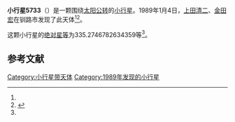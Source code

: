 {{Infobox planet
| bgcolour = #FFFFC0
| name = 5733
| symbol = 
| image = 
| caption = 
| discovery = yes
| discovery_ref = 
| discoverer = [[上田清二|上田清二]]、[[金田宏|金田宏]]
| discovery_site = [[钏路市|钏路市]] 
| discovered = 1989年1月4日
| designations = yes
| mp_name = 
| named_after = 
| alt_names = 1989 AQ/ 1976 UF3 / 1987 RC3
| mp_category = [[外小行星带|外小行星带]]
| orbit_ref = <ref name="a">[http://ssd.jpl.nasa.gov/sbdb.cgi?sstr=5733 5733] {{Wayback|url=http://ssd.jpl.nasa.gov/sbdb.cgi?sstr=5733 |date=20110610005937 }}，小行星數據庫瀏覽器（JPL Small-Body Database Browser）－[[美国国家航空航天局|美国国家航空航天局]]喷气推进实验室</ref>
| epoch = 2456400.5 (2013年4月18日更新)
| aphelion = {{convert|3.714390643621496|AU|km|3|abbr=on|lk=out}}
| perihelion = {{convert|2.692474278063765|AU|km|3|abbr=on}}
| semimajor = {{convert|3.203432460842631|AU|km|3|abbr=on}}
| eccentricity = 0.159503342
| period = 2094.217503 [[日|日]]<br />5.73[[儒略年|儒略年]]
| avg_speed = 
| inclination = 1.975548383301446
| asc_node = 80.21487648200369
| mean_anomaly = 
| arg_peri = 335.2746782634359
| satellites = 
| physical_characteristics = yes
| dimensions = 
| mass = 
| density = 
| surface_grav = 
| escape_velocity = 
| sidereal_day = 
| axial_tilt = 
| pole_ecliptic_lat = 
| pole_ecliptic_lon = 
| albedo = 
| temperatures= 
| temp_name1 = 
| mean_temp_1 = 
| max_temp_1 = 
| temp_name2 = 
| max_temp_2 = 
| spectral_type = 
| abs_magnitude = 335.2746782634359
}}

'''小行星5733'''（{{lang-en|5733}}）是一颗围绕[[太阳|太阳]][[公转|公转]]的[[小行星|小行星]]。1989年1月4日，[[上田清二|上田清二]]、[[金田宏|金田宏]]在钏路市发现了此天体<ref name="a" /><ref>{{cite news|title=小行星列表|url=http://cfa-www.harvard.edu/iau/lists/NumberedMPs.txt|accessdate=2013-07-08|newspaper=哈佛大学|archive-date=2008-05-17|archive-url=https://web.archive.org/web/20080517010638/http://cfa-www.harvard.edu/iau/lists/NumberedMPs.txt|dead-url=no}}</ref>。

这颗小行星的[[绝对星等|绝对星等]]为335.2746782634359等<ref name="a" />。

==参考文献==
{{reflist}}
{{Minor Planet Number|[[小行星5732|小行星5732]]|[[小行星5734|小行星5734]]}}

{{小天体}}

[[Category:小行星带天体|Category:小行星带天体]]
[[Category:1989年发现的小行星|Category:1989年发现的小行星]]

{{asteroid-stub}}